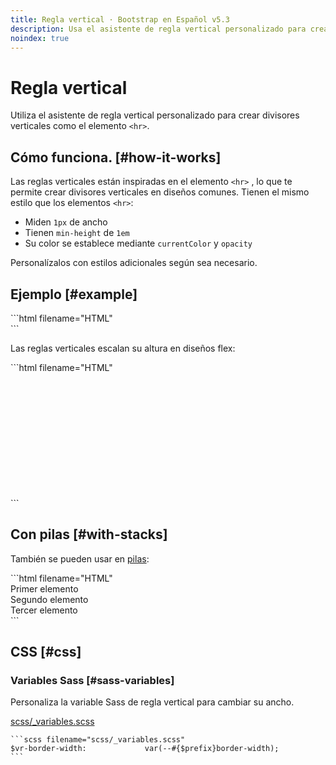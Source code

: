 ```yaml
---
title: Regla vertical · Bootstrap en Español v5.3
description: Usa el asistente de regla vertical personalizado para crear divisores verticales como el elemento <hr>.
noindex: true
---
```


# Regla vertical

Utiliza el asistente de regla vertical personalizado para crear divisores verticales como el elemento `<hr>`.

Cómo funciona. [#how-it-works]
-------------------------------

Las reglas verticales están inspiradas en el elemento `<hr>` , lo que te permite crear divisores verticales en diseños comunes. Tienen el mismo estilo que los elementos `<hr>`:

* Miden `1px` de ancho
* Tienen `min-height` de `1em`
* Su color se establece mediante `currentColor` y `opacity`

Personalízalos con estilos adicionales según sea necesario.

Ejemplo [#example]
-------------------

<DemoIframe path="/demos/bootstrap/5.3/helpers/vertical-rule/example-1.html">
    ```html filename="HTML"
    <div class="vr"></div>
    ```
</DemoIframe>

Las reglas verticales escalan su altura en diseños flex:

<DemoIframe path="/demos/bootstrap/5.3/helpers/vertical-rule/example-2.html">
    ```html filename="HTML"
    <div class="d-flex" style="height: 200px;">
        <div class="vr"></div>
    </div>
    ```
</DemoIframe>

Con pilas [#with-stacks]
-------------------------

También se pueden usar en [pilas](/bootstrap/5.3/helpers/stacks/):

<DemoIframe path="/demos/bootstrap/5.3/helpers/vertical-rule/with-stacks.html">
    ```html filename="HTML"
    <div class="hstack gap-3">
        <div class="p-2">Primer elemento</div>
        <div class="p-2 ms-auto">Segundo elemento</div>
        <div class="vr"></div>
        <div class="p-2">Tercer elemento</div>
    </div>
    ```
</DemoIframe>

CSS [#css]
-----------

### Variables Sass [#sass-variables]

Personaliza la variable Sass de regla vertical para cambiar su ancho.

[scss/_variables.scss](https://github.com/twbs/bootstrap/blob/v5.3.2/scss/_variables.scss)

    ```scss filename="scss/_variables.scss"
    $vr-border-width:             var(--#{$prefix}border-width);
    ```